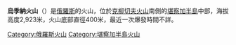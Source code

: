 '''烏季納火山'''（{{lang-ru|Большая Удина}}）是[[俄羅斯|俄羅斯]]的火山，位於[[克柳切夫火山|克柳切夫火山]]南側的[[堪察加半島|堪察加半島]]中部，海拔高度2,923米，火山底部直徑400米，最近一次爆發時間不詳。

{{Russia-geo-stub}}
[[Category:俄羅斯火山|Category:俄羅斯火山]]
[[Category:堪察加半島火山|Category:堪察加半島火山]]